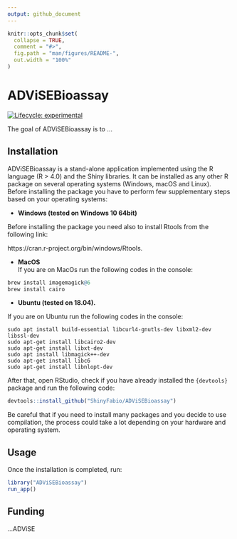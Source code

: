 ```yaml
---
output: github_document
---
```


<!-- README.md is generated from README.Rmd. Please edit that file -->

```r
knitr::opts_chunk$set(
  collapse = TRUE,
  comment = "#>",
  fig.path = "man/figures/README-",
  out.width = "100%"
)
```

# ADViSEBioassay

<!-- badges: start -->
[![Lifecycle: experimental](https://img.shields.io/badge/lifecycle-experimental-orange.svg)](https://lifecycle.r-lib.org/articles/stages.html#experimental)
<!-- badges: end -->

The goal of ADViSEBioassay is to ...

## Installation
ADViSEBioassay is a stand-alone application implemented using the R language (R > 4.0) and the Shiny libraries. It can be installed as any other R package on several operating systems (Windows, macOS and Linux). Before installing the package you have to perform few supplementary steps based on your operating systems:

* **Windows (tested on Windows 10 64bit)**\ 

Before installing the package you need also to install Rtools from the following link:

https://cran.r-project.org/bin/windows/Rtools.

* **MacOS**\
If you are on MacOs run the following codes in the console:

``` r
brew install imagemagick@6
brew install cairo
```

* **Ubuntu (tested on 18.04).**\

If you are on Ubuntu run the following codes in the console:
```
sudo apt install build-essential libcurl4-gnutls-dev libxml2-dev libssl-dev
sudo apt-get install libcairo2-dev
sudo apt-get install libxt-dev
sudo apt install libmagick++-dev
sudo apt-get install libc6
sudo apt-get install libnlopt-dev

```

After that, open RStudio, check if you have already installed the ```{devtools}``` package and run the following code:

``` r
devtools::install_github("ShinyFabio/ADViSEBioassay")
```
Be careful that if you need to install many packages and you decide to use compilation, the process could take a lot depending on your hardware and operating system.

## Usage
Once the installation is completed, run:

``` r
library("ADViSEBioassay")
run_app()
```

## Funding
...ADViSE
